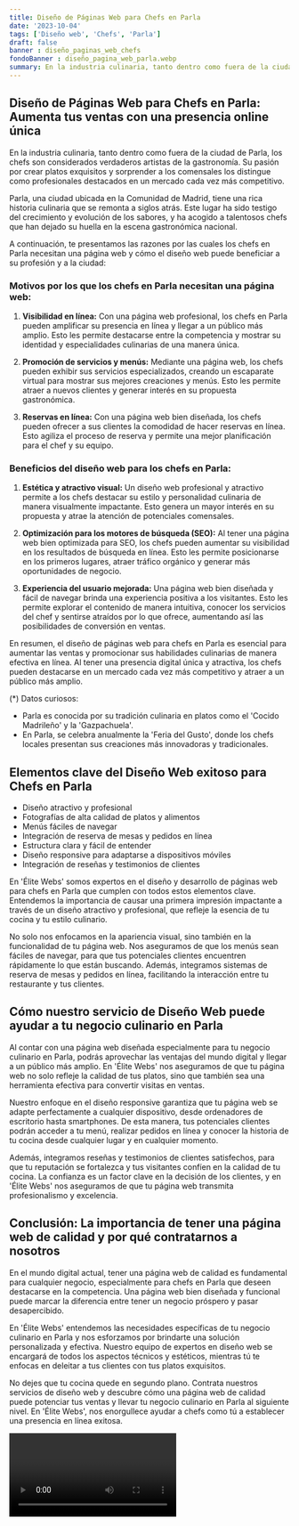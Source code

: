 ```yaml
---
title: Diseño de Páginas Web para Chefs en Parla
date: '2023-10-04'
tags: ['Diseño web', 'Chefs', 'Parla']
draft: false
banner : diseño_paginas_web_chefs
fondoBanner : diseño_pagina_web_parla.webp
summary: En la industria culinaria, tanto dentro como fuera de la ciudad de Parla, los chefs son considerados verdaderos artistas de la gastronomía. Su pasión por crear platos exquisitos y sorprender a los comensales los distingue como profesionales destacados en un mercado cada vez más competitivo.
---
```


## Diseño de Páginas Web para Chefs en Parla: Aumenta tus ventas con una presencia online única

En la industria culinaria, tanto dentro como fuera de la ciudad de Parla, los chefs son considerados verdaderos artistas de la gastronomía. Su pasión por crear platos exquisitos y sorprender a los comensales los distingue como profesionales destacados en un mercado cada vez más competitivo.

Parla, una ciudad ubicada en la Comunidad de Madrid, tiene una rica historia culinaria que se remonta a siglos atrás. Este lugar ha sido testigo del crecimiento y evolución de los sabores, y ha acogido a talentosos chefs que han dejado su huella en la escena gastronómica nacional.

A continuación, te presentamos las razones por las cuales los chefs en Parla necesitan una página web y cómo el diseño web puede beneficiar a su profesión y a la ciudad:

### Motivos por los que los chefs en Parla necesitan una página web:

1. **Visibilidad en línea:** Con una página web profesional, los chefs en Parla pueden amplificar su presencia en línea y llegar a un público más amplio. Esto les permite destacarse entre la competencia y mostrar su identidad y especialidades culinarias de una manera única.

2. **Promoción de servicios y menús:** Mediante una página web, los chefs pueden exhibir sus servicios especializados, creando un escaparate virtual para mostrar sus mejores creaciones y menús. Esto les permite atraer a nuevos clientes y generar interés en su propuesta gastronómica.

3. **Reservas en línea:** Con una página web bien diseñada, los chefs pueden ofrecer a sus clientes la comodidad de hacer reservas en línea. Esto agiliza el proceso de reserva y permite una mejor planificación para el chef y su equipo.

### Beneficios del diseño web para los chefs en Parla:

1. **Estética y atractivo visual:** Un diseño web profesional y atractivo permite a los chefs destacar su estilo y personalidad culinaria de manera visualmente impactante. Esto genera un mayor interés en su propuesta y atrae la atención de potenciales comensales.

2. **Optimización para los motores de búsqueda (SEO):** Al tener una página web bien optimizada para SEO, los chefs pueden aumentar su visibilidad en los resultados de búsqueda en línea. Esto les permite posicionarse en los primeros lugares, atraer tráfico orgánico y generar más oportunidades de negocio.

3. **Experiencia del usuario mejorada:** Una página web bien diseñada y fácil de navegar brinda una experiencia positiva a los visitantes. Esto les permite explorar el contenido de manera intuitiva, conocer los servicios del chef y sentirse atraídos por lo que ofrece, aumentando así las posibilidades de conversión en ventas.

En resumen, el diseño de páginas web para chefs en Parla es esencial para aumentar las ventas y promocionar sus habilidades culinarias de manera efectiva en línea. Al tener una presencia digital única y atractiva, los chefs pueden destacarse en un mercado cada vez más competitivo y atraer a un público más amplio.

(*) Datos curiosos: 
- Parla es conocida por su tradición culinaria en platos como el 'Cocido Madrileño' y la 'Gazpachuela'.
- En Parla, se celebra anualmente la 'Feria del Gusto', donde los chefs locales presentan sus creaciones más innovadoras y tradicionales.

<GifSeo />

<Cta />

## Elementos clave del Diseño Web exitoso para Chefs en Parla

- Diseño atractivo y profesional
- Fotografías de alta calidad de platos y alimentos
- Menús fáciles de navegar
- Integración de reserva de mesas y pedidos en línea
- Estructura clara y fácil de entender
- Diseño responsive para adaptarse a dispositivos móviles
- Integración de reseñas y testimonios de clientes

En 'Élite Webs' somos expertos en el diseño y desarrollo de páginas web para chefs en Parla que cumplen con todos estos elementos clave. Entendemos la importancia de causar una primera impresión impactante a través de un diseño atractivo y profesional, que refleje la esencia de tu cocina y tu estilo culinario.

No solo nos enfocamos en la apariencia visual, sino también en la funcionalidad de tu página web. Nos aseguramos de que los menús sean fáciles de navegar, para que tus potenciales clientes encuentren rápidamente lo que están buscando. Además, integramos sistemas de reserva de mesas y pedidos en línea, facilitando la interacción entre tu restaurante y tus clientes.

## Cómo nuestro servicio de Diseño Web puede ayudar a tu negocio culinario en Parla

Al contar con una página web diseñada especialmente para tu negocio culinario en Parla, podrás aprovechar las ventajas del mundo digital y llegar a un público más amplio. En 'Élite Webs' nos aseguramos de que tu página web no solo refleje la calidad de tus platos, sino que también sea una herramienta efectiva para convertir visitas en ventas.

Nuestro enfoque en el diseño responsive garantiza que tu página web se adapte perfectamente a cualquier dispositivo, desde ordenadores de escritorio hasta smartphones. De esta manera, tus potenciales clientes podrán acceder a tu menú, realizar pedidos en línea y conocer la historia de tu cocina desde cualquier lugar y en cualquier momento.

Además, integramos reseñas y testimonios de clientes satisfechos, para que tu reputación se fortalezca y tus visitantes confíen en la calidad de tu cocina. La confianza es un factor clave en la decisión de los clientes, y en 'Élite Webs' nos aseguramos de que tu página web transmita profesionalismo y excelencia.

## Conclusión: La importancia de tener una página web de calidad y por qué contratarnos a nosotros

En el mundo digital actual, tener una página web de calidad es fundamental para cualquier negocio, especialmente para chefs en Parla que deseen destacarse en la competencia. Una página web bien diseñada y funcional puede marcar la diferencia entre tener un negocio próspero y pasar desapercibido.

En 'Élite Webs' entendemos las necesidades específicas de tu negocio culinario en Parla y nos esforzamos por brindarte una solución personalizada y efectiva. Nuestro equipo de expertos en diseño web se encargará de todos los aspectos técnicos y estéticos, mientras tú te enfocas en deleitar a tus clientes con tus platos exquisitos.

No dejes que tu cocina quede en segundo plano. Contrata nuestros servicios de diseño web y descubre cómo una página web de calidad puede potenciar tus ventas y llevar tu negocio culinario en Parla al siguiente nivel. En 'Élite Webs', nos enorgullece ayudar a chefs como tú a establecer una presencia en línea exitosa.

<Video />

<CtaBot job='Chefs' city='Parla'/>

<Gmaps query='Parla+españa+maps' />